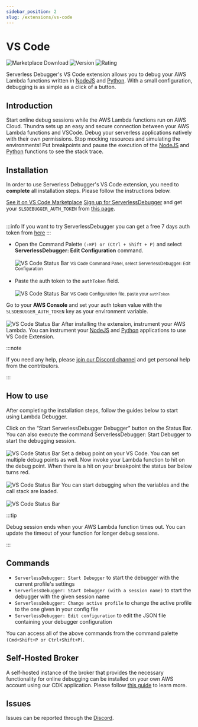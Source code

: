 ```yaml
---
sidebar_position: 2
slug: /extensions/vs-code
---
```


# VS Code
![Marketplace Download](https://vsmarketplacebadge.apphb.com/downloads-short/thundra.thundra-debugger.svg)
![Version](https://vsmarketplacebadge.apphb.com/version-short/thundra.thundra-debugger.svg)
![Rating](https://vsmarketplacebadge.apphb.com/rating-short/thundra.thundra-debugger.svg)

Serverless Debugger's VS Code extension allows you to debug your AWS Lambda functions written in [NodeJS](/configuration/nodejs) and [Python](/configuration/python). With a small configuration, debugging is as simple as a click of a button.

## Introduction 
Start online debug sessions while the AWS Lambda functions run on AWS Cloud. Thundra sets up an 
easy and secure connection between your AWS Lambda functions and VSCode. Debug your serverless 
applications natively with their own permissions. Stop mocking resources and simulating the environments! 
Put breakpoints and pause the execution of the [NodeJS](/configuration/nodejs) and [Python](/configuration/python) functions to see the stack trace.

## Installation
In order to use Serverless Debugger's VS Code extension, you need to **complete** all installation steps. Please follow the instructions below. 


<Container>
  <Step step="1" stepHeader="Install the extension from the marketplace">
    <a href="https://marketplace.visualstudio.com/items?itemName=thundra.thundra-debugger">See it on VS Code Marketplace</a>
  </Step>
  <Step step="2" stepHeader="Get your Debug Token">
    <a href="https://app.serverlessdebugger.com">
    Sign up for ServerlessDebugger</a> and get your <code>SLSDEBUGGER_AUTH_TOKEN</code> from <a href="https://app.serverlessdebugger.com/debug">this page</a>.
    <br/><br/>

:::info
If you want to try ServerlessDebugger you can get a free 7 days auth token from [here](https://app.serverlessdebugger.com/request-token)
:::


  </Step>
  <Step step="3" stepHeader="Edit VS Code and AWS Environment variables">
  <ul>
    <li>
      Open the Command Palette <code>(⇧⌘P) or (Ctrl + Shift + P)</code> and select <strong>ServerlessDebugger: Edit Configuration</strong> command.
      <br/><br/>
      <img src='/img/vscode-commands.png' alt="VS Code Status Bar" />
      <small>VS Code Command Panel, select ServerlessDebugger: Edit Configuration</small>
      <br/><br/>
    </li>
    <li>
      Paste the auth token to the <code>authToken</code> field.
      <br/><br/>
      <img src='/img/vscode-configfile.png' alt="VS Code Status Bar" />
      <small>VS Code Configuration file, paste your <code>authToken</code></small>
    </li>
  </ul>
  </Step>
  <Step step="4" stepHeader="Edit AWS Environment variables">
    Go to your <strong>AWS Console</strong> and set your auth token value with the <code>SLSDEBUGGER_AUTH_TOKEN</code> key as your environment variable.
    <br/><br/>
    <img src='/img/awsconsole-authtoken.png' alt="VS Code Status Bar" />
  </Step>
  <Step step="5" stepHeader="Instrument your function">
    After installing the extension, instrument your AWS Lambda. You can instrument your <a href="/configuration/nodejs">NodeJS</a> and <a href="/configuration/python">Python</a> applications to use VS Code Extension.
  </Step>
</Container> 

:::note

If you need any help, please [join our Discord channel](https://www.serverlessdebugger.com/discord-invitation) and get personal help from the contributors. 

:::

## How to use

After completing the installation steps, follow the guides below to start using Lambda Debugger.

<Container>
  <Step step="▶️" stepHeader="Start debugger">
    Click on the “Start ServerlessDebugger Debugger” button on the Status Bar. You can also execute the command ServerlessDebugger: Start Debugger to start the debugging session.
    <br/><br/>
    <img src='/img/vscode-status-bar.png' alt="VS Code Status Bar" />
  </Step>
  <Step step="🛑" stepHeader="Set a breakpoint">
    Set a debug point on your VS Code. You can set multiple debug points as well.
  </Step>
  <Step step="⚡️" stepHeader="Invoke your function">
    Now invoke your Lambda function to hit on the debug point. When there is a hit on your breakpoint the status bar below turns red.
    <br/><br/>
    <img src='/img/vscode-connected.png' alt="VS Code Status Bar" />
  </Step>
  <Step step="🔍" stepHeader="Happy debugging!">
    You can start debugging when the variables and the call stack are loaded.
    <br/><br/>
    <img src='/img/vscode-variables.png' alt="VS Code Status Bar" />
  </Step>
</Container>    

:::tip

Debug session ends when your AWS Lambda function times out. You can update the timeout of your function for longer debug sessions.

:::

## Commands

- ```ServerlessDebugger: Start Debugger``` to start the debugger with the current profile's settings
- ```ServerlessDebugger: Start Debugger (with a session name)``` to start the debugger with the given session name
- ```ServerlessDebugger: Change active profile``` to change the active profile to the one given in your config file
- ```ServerlessDebugger: Edit configuration``` to edit the JSON file containing your debugger configuration

You can access all of the above commands from the command palette ```(Cmd+Shift+P or Ctrl+Shift+P)```.

## Self-Hosted Broker

A self-hosted instance of the broker that provides the necessary functionality for online debugging can be installed 
on your own AWS account using our CDK application. Please follow [this guide](/self-hosted-broker/aws-cdk) to learn more.

## Issues

Issues can be reported through the [Discord](https://www.serverlessdebugger.com/discord-invitation).